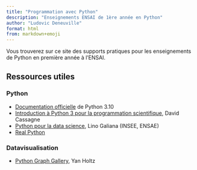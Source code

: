 ```yaml
---
title: "Programmation avec Python"
description: "Enseignements ENSAI de 1ère année en Python"
author: "Ludovic Deneuville"
format: html
from: markdown+emoji
---
```



Vous trouverez sur ce site des supports pratiques pour les enseignements de Python en première année à l'ENSAI.



## Ressources utiles

### Python

- [Documentation officielle](https://docs.python.org/3.10/){target="_blank"} de Python 3.10
- [Introduction à Python 3 pour la programmation scientifique](https://courspython.com/){target="_blank"}, David Cassagne
- [Python pour la data science](https://pythonds.linogaliana.fr/){target="_blank"}, Lino Galiana (INSEE, ENSAE)
- [Real Python](https://realpython.com/){target="_blank"}

### Datavisualisation

- [Python Graph Gallery](https://python-graph-gallery.com/), Yan Holtz